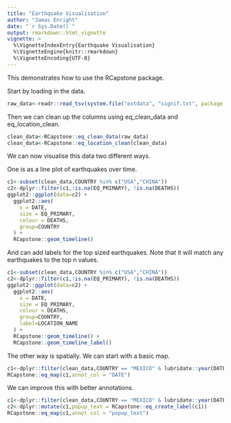```yaml
---
title: "Earthquake Visualisation"
author: "Jamas Enright"
date: "`r Sys.Date()`"
output: rmarkdown::html_vignette
vignette: >
  %\VignetteIndexEntry{Earthquake Visualisation}
  %\VignetteEngine{knitr::rmarkdown}
  %\VignetteEncoding{UTF-8}
---
```


This demonstrates how to use the RCapstone package.

Start by loading in the data.

```r
raw_data<-readr::read_tsv(system.file("extdata", "signif.txt", package = "RCapstone"))
```

Then we can clean up the columns using eq_clean_data and eq_location_clean.

```r
clean_data<-RCapstone::eq_clean_data(raw_data)
clean_data<-RCapstone::eq_location_clean(clean_data)
```

We can now visualise this data two different ways.

One is as a line plot of earthquakes over time.

```r
c1<-subset(clean_data,COUNTRY %in% c("USA","CHINA"))
c2<-dplyr::filter(c1,!is.na(EQ_PRIMARY), !is.na(DEATHS))
ggplot2::ggplot(data=c2) +
  ggplot2::aes(
    x = DATE,
    size = EQ_PRIMARY,
    colour = DEATHS,
    group=COUNTRY
  ) +
  RCapstone::geom_timeline()
```

And can add labels for the top sized earthquakes. Note that it will match any earthquakes to the top n values.

```r
c1<-subset(clean_data,COUNTRY %in% c("USA","CHINA"))
c2<-dplyr::filter(c1,!is.na(EQ_PRIMARY), !is.na(DEATHS))
ggplot2::ggplot(data=c2) +
  ggplot2::aes(
    x = DATE,
    size = EQ_PRIMARY,
    colour = DEATHS,
    group=COUNTRY,
    label=LOCATION_NAME
  ) +
  RCapstone::geom_timeline() + 
  RCapstone::geom_timeline_label()
```

The other way is spatially. We can start with a basic map.

```r
c1<-dplyr::filter(clean_data,COUNTRY == "MEXICO" & lubridate::year(DATE) >= 2000)
RCapstone::eq_map(c1,annot_col = "DATE")
```

We can improve this with better annotations.

```r
c1<-dplyr::filter(clean_data,COUNTRY == "MEXICO" & lubridate::year(DATE) >= 2000)
c2<-dplyr::mutate(c1,popup_text = RCapstone::eq_create_label(c1))
RCapstone::eq_map(c1,annot_col = "popup_text")
```

